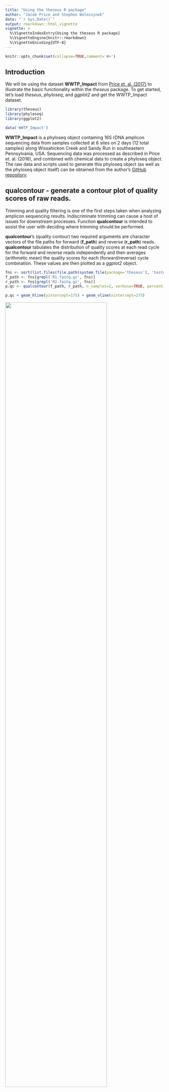 ```yaml
---
title: "Using the theseus R package"
author: "Jacob Price and Stephen Woloszynek"
date: "`r Sys.Date()`"
output: rmarkdown::html_vignette
vignette: >
  %\VignetteIndexEntry{Using the theseus R package}
  %\VignetteEngine{knitr::rmarkdown}
  %\VignetteEncoding{UTF-8}
---
```


```r
knitr::opts_chunk$set(collapse=TRUE,comment='#>')
```
## Introduction  

We will be using the dataset **WWTP_Impact** from [Price et. al. (2017)](http://www.sciencedirect.com/science/article/pii/S0048969717325111) to illustrate the basic functionality within the *theseus* package. To get started, let's load *theseus*, *phyloseq*, and *ggplot2* and get the WWTP_Impact dataset.  

```r
library(theseus)
library(phyloseq)
library(ggplot2)

data('WWTP_Impact')
```

**WWTP_Impact** is a phyloseq object containing 16S rDNA amplicon sequencing data from samples collected at 6 sites on 2 days (12 total samples) along Wissahickon Creek and Sandy Run in southeastern Pennsylvania, USA. Sequencing data was processed as described in Price et. al. (2016), and combined with chemical data to create a phyloseq object. The raw data and scripts used to generate this phyloseq object (as well as the phyloseq object itself) can be obtained from the author's [GitHub repository](https://github.com/JacobRPrice/WWTP_Impact_on_Stream).  

## qualcontour - generate a contour plot of quality scores of raw reads.  

Trimming and quality filtering is one of the first steps taken when analyzing amplicon sequencing results. Indiscriminate trimming can cause a host of issues for downstream processes. Function **qualcontour** is intended to assist the user with deciding where trimming should be performed. 

**qualcontour**'s (quality contour) two required arguments are character vectors of the file paths for forward (**f_path**) and reverse (**r_path**) reads. **qualcontour** tabulates the distribution of quality scores at each read cycle for the forward and reverse reads independently and then averages (arithmetic mean) the quality scores for each (forward/reverse) cycle combination. These values are then plotted as a *ggplot2* object. 

```r
fns <- sort(list.files(file.path(system.file(package='theseus'), 'testdata'), full.names=TRUE))
f_path <- fns[grepl('R1.fastq.gz', fns)] 
r_path <- fns[grepl('R2.fastq.gz', fns)]
p.qc <- qualcontour(f_path, r_path, n_samples=2, verbose=TRUE, percentile=.25, nc=1)

p.qc + geom_hline(yintercept=175) + geom_vline(xintercept=275)
```

![](p.qc.png){width=80%}

Using this visualization, we can see that reverse read quality drops earlier, and more gradually when compared with the forward read quality. Selecting the appropriate trimming location can be tricky and there are multiple ways to approach the challenge. Two places (or rules) to start with are:  
* trimming where a severe/sudden drop in read quality occurs, such as at ~275 for the forward read  
* trimming where the quality scores drop below a certain (sometimes arbitrarily selected) value, such as ~175 in the reverse reads, where we estimate that read quality hit Q=30.  

## prev - prevalence filtering  

Low count taxa are often filtered from OTU tables to reduce possible error or noise. Examination of the raw (unfiltered) OTU table should be carried out to ensure that appropriate thresholds for prevalence (number of samples a taxa was observed in) and abundance (the total number of times a taxa was observed) are being selected. Function **prev** (prevalance) plots each taxa according to thier prevalance and abundance within the dataset. 

```r
p.prev <- prev(WWTP_Impact, taxon="Phylum", n_taxa=10)
p.prev
```

![](p.prev.png){width=80%}


## pstoveg_otu and pstoveg_sd: converting objects between *phyloseq* and *vegan*  

*vegan* provides some functionality that *phyloseq* does not, for example statistical tests for ordination objects. The functions **pstoveg_otu** and **pstoveg_sd** are short and simple helper functions to help the user move or convert phyloseq objects to vegan-compatible objects.  

*vegan* wants OTU tables to have taxa as columns and samples/sites as rows, while *phyloseq* can handle either orientation. *psotuveg_otu** will test to see if taxa are rows and carry out the transposition if required.   

```r
dim(otu_table(WWTP_Impact))
taxa_are_rows(WWTP_Impact)
otu <- pstoveg_otu(WWTP_Impact)
dim(otu)

data(GlobalPatterns, package='phyloseq')
dim(otu_table(GlobalPatterns))
taxa_are_rows(GlobalPatterns)
otu.gp <-pstoveg_otu(GlobalPatterns)
dim(otu.gp)
```

Extracting sample_data() from a phyloseq object is just as easy.  

```r
dim(sample_data(WWTP_Impact))
sampdat <- pstoveg_sd(WWTP_Impact)
dim(sampdat)

data(GlobalPatterns, package='phyloseq')
dim(sample_data(GlobalPatterns))
sampdat.gp <-pstoveg_sd(GlobalPatterns)
dim(sampdat.gp)
```

If *vegan* is used to carry out OTU transformations, users can easily pull the transformed data back into the phyloseq object. 

```r
wwtp <- WWTP_Impact  
otu.ra <- vegan::decostand(otu, method='total')
otu_table(wwtp) <- otu_table(otu.ra, taxa_are_rows = taxa_are_rows(WWTP_Impact))
```

The same can be said for any altered or added values of the sample data.  

```r
sampdat.altered <- sampdat
sampdat.altered$TotDisP_PercentMax <- vegan::decostand(sampdat$TotDisP, method='max')
sample_data(wwtp) <- as.data.frame(sampdat.altered)
```

## envtoverlay - Fitting environmental vectors and surfaces into ordination space  

The calculations for unconstrained ordination does not take environmental or sample metadata into account. The *vegan* functions **envfit** and **ordisurf** attempt to fit environmental descriptors into ordination space and display them as vectors and surfaces respectively. Gavin Simpson, one of vegan's authors, has a great [blog](http://www.fromthebottomoftheheap.net/2011/06/10/what-is-ordisurf-doing/) explaining how these functions work and are interpreted. Jari Oksanen has provided several vignettes on [vegan's homepage ](https://cran.r-project.org/package=vegan) that also discuss the application of these functions. 

Function **envtoverlay** (environmental variable overlay) takes advantage of ggplot2 to make these plots (usually generated in base::plot) a little prettier and user friendly, particularly when the user would like to present the results as a faceted plot. 

```r
cv <- c('log_NO3N', 'log_PO4')
envtoverlay(WWTP_Impact, covariates=cv)
```
![](p.eo.png){width=80%}

## constord

Function **constord** (constrained ordination) carries out constrained ordination on a phyloseq object and plots the results. Constrained correspondence analysis ('CCA') and redundancy analysis ('RDA') are the two methods currently implemented within this function. 

```r
constord(PS=WWTP_Impact, formula=~ log_NO3N + log_PO4, method='RDA', facets=Position~Location, scaling=2)
```
![](p.co.png){width=80%}


There are several differences between **constord** and **phyloseq::plot_ordination**, and they each have their own strengths. The highlights of **constord** are:  
* constraining variables are included in the **constord** plot, a feature not currently present in phyloseq's approach, but still possible with some extra coding.  
* **constord** has an argument 'scaling' which allows the user to select whether species scaling (1) or site scaling (2) is used when returning the scores to be plotting. Currently, *phyloseq::plot_ordination* returns site scaling (2). The choice of scaling is important and should be selected depending upon whether the goal is to compare the arrangement of sites or species.  
* The aspect ratio of the ordination plots themselves are scaled according the ordination's eigenvalues to more accurately represent the distances between sites/samples, as described by [Callahan et. al. (2016)](https://f1000research.com/articles/5-1492/v2). This functionality is easily included in **phyloseq::plot_ordination**. 

Note:  
* The numbering approach is consistent with *vegan* (*theseus* and *phyloseq* rely on vegan::scores to get the scores themselves).  
* The options for this function and it's plot are evolving and we may include additional ordination methods and plotting features later on.  

## cohort_relabund - Cohort Relative Abundance Plots


```r
data('sigtab')
data('sigtab.2vs3')
cohort_relabund(
  PS=prune_samples(sample_data(WWTP_Impact)$site %in% c(1,2,3,4),WWTP_Impact), 
  comp1=sigtab,
  comp2=sigtab.2vs3,
  comp1lab=c('Decreased at Effluent',
             'No change at Effluent',
             'Increased at effluent'),
  comp2lab=c('Decreased btwn plants',
             'No change btwn plants',
             'Increased btwn plants')) +
  theme(axis.text.y = element_text(angle=90, vjust=0, hjust=0.5)) +
  theme(legend.text=element_text(size=5))
```

![](p.cra.png){width=80%}
